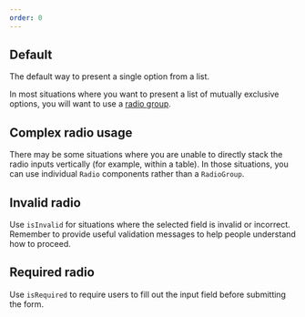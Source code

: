 ```yaml
---
order: 0
---
```



## Default

The default way to present a single option from a list.

In most situations where you want to present a list of mutually exclusive options, you will want to use a [radio group](/components/radio/radio-group/examples).

<Example Component={RadioDefault} packageName="@atlaskit/radio" />

## Complex radio usage

There may be some situations where you are unable to directly stack the radio inputs vertically (for example, within a table). In those situations, you can use individual `Radio` components rather than a `RadioGroup`.

<Example Component={RadioInTable} packageName="@atlaskit/radio" />

## Invalid radio

Use `isInvalid` for situations where the selected field is invalid or incorrect. Remember to provide useful validation messages to help people understand how to proceed.

<Example Component={RadioInvalid} packageName="@atlaskit/radio" />

## Required radio

Use `isRequired` to require users to fill out the input field before submitting the form.

<Example Component={RadioRequired} packageName="@atlaskit/radio" />
